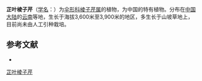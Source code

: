 {{NoteTA|G1=LS}}
{{Speciesbox
| name = 芷叶棱子芹
| status = 
| status_system = 
| image = 
| genus = Pleurospermum
| species = heracleifolium
| authority = Franch. ex de Boiss.
}}

'''芷叶棱子芹'''（[[学名|学名]]：{{lang|la|''Pleurospermum heracleifolium''}}）为[[伞形科|伞形科]][[棱子芹属|棱子芹属]]的植物，为中国的特有植物。分布在[[中国大陆|中国大陆]]的[[云南|云南]]等地，生长于海拔3,600米至3,900米的地区，多生长于山坡草地上，目前尚未由人工引种栽培。

== 参考文献 ==
<div class="references-small">
* {{cite web| url =http://www.bioinfo.cn/db05/KmzwSpecies.php?action=view&id=22931| title =芷叶棱子芹| work =《中国高等植物数据库全库》| publisher =中国科学院微生物研究所| author =昆明植物研究所| accessdate =2009-02-25| deadurl =yes| archiveurl =https://web.archive.org/web/20160305021242/http://www.bioinfo.cn/db05/KmzwSpecies.php?action=view&id=22931| archivedate =2016-03-05}}
</div>
{{Taxonbar|from=Q15231870}}

[[Category:棱子芹属|芷叶棱子芹]]


{{Apiales-stub}}